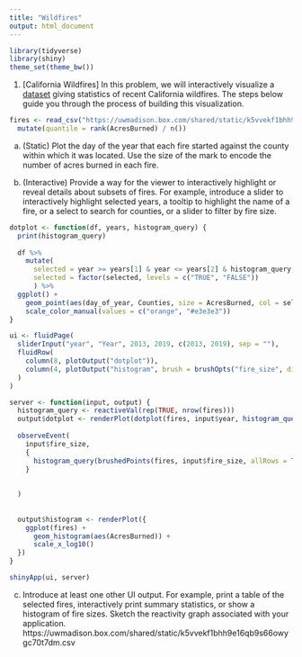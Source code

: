 ```yaml
---
title: "Wildfires"
output: html_document
---
```


```r
library(tidyverse)
library(shiny)
theme_set(theme_bw())
```

1. [California Wildfires] In this problem, we will interactively visualize a
[dataset](https://uwmadison.box.com/shared/static/k5vvekf1bhh9e16qb9s66owygc70t7dm.csv)
giving statistics of recent California wildfires. The steps below guide you
through the process of building this visualization.
    
```r
fires <- read_csv("https://uwmadison.box.com/shared/static/k5vvekf1bhh9e16qb9s66owygc70t7dm.csv") %>%
  mutate(quantile = rank(AcresBurned) / n())
```

a. (Static) Plot the day of the year that each fire started against the
county within which it was located. Use the size of the mark to encode the
number of acres burned in each fire.

b. (Interactive) Provide a way for the viewer to interactively highlight or
reveal details about subsets of fires. For example, introduce a slider to
interactively highlight selected years, a tooltip to highlight the name of a
fire, or a select to search for counties, or a slider to filter by fire
size.

```r


dotplot <- function(df, years, histogram_query) {
  print(histogram_query)
  
  df %>%
    mutate(
      selected = year >= years[1] & year <= years[2] & histogram_query,
      selected = factor(selected, levels = c("TRUE", "FALSE"))
      ) %>%
  ggplot() +
    geom_point(aes(day_of_year, Counties, size = AcresBurned, col = selected)) +
    scale_color_manual(values = c("orange", "#e3e3e3"))
}

ui <- fluidPage(
  sliderInput("year", "Year", 2013, 2019, c(2013, 2019), sep = ""),
  fluidRow(
    column(8, plotOutput("dotplot")),
    column(4, plotOutput("histogram", brush = brushOpts("fire_size", direction = "x")))
  )
)

server <- function(input, output) {
  histogram_query <- reactiveVal(rep(TRUE, nrow(fires)))
  output$dotplot <- renderPlot(dotplot(fires, input$year, histogram_query()))
  
  observeEvent(
    input$fire_size,
    {
      histogram_query(brushedPoints(fires, input$fire_size, allRows = TRUE)$selected_)
    }
    
     
  )
  
  
  output$histogram <- renderPlot({
    ggplot(fires) +
      geom_histogram(aes(AcresBurned)) +
      scale_x_log10()
  })
}

shinyApp(ui, server)
```

c. Introduce at least one other UI output. For example, print a table of the
selected fires, interactively print summary statistics, or show a histogram
of fire sizes. Sketch the reactivity graph associated with your application.
https://uwmadison.box.com/shared/static/k5vvekf1bhh9e16qb9s66owygc70t7dm.csv

